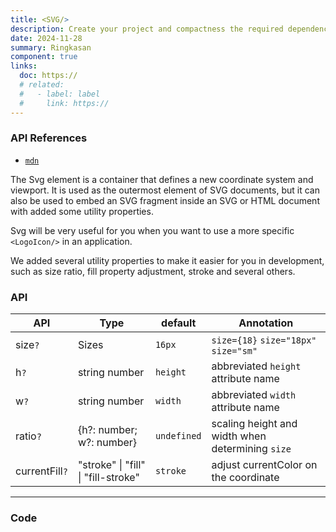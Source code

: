 ```yaml
---
title: <SVG/>
description: Create your project and compactness the required dependencies.
date: 2024-11-28
summary: Ringkasan
component: true
links:
  doc: https://
  # related:
  #   - label: label
  #     link: https://
---
```


### API References

- [`mdn`](https://developer.mozilla.org/en-US/docs/Web/SVG/Element/svg)

The Svg element is a container that defines a new coordinate system and viewport. It is used as the outermost element of SVG documents, but it can also be used to embed an SVG fragment inside an SVG or HTML document with added some utility properties.

Svg will be very useful for you when you want to use a more specific `<LogoIcon/>` in an application.

We added several utility properties to make it easier for you in development, such as size ratio, fill property adjustment, stroke and several others.

### API

| API            | Type                                | default     | Annotation                                       |
| -------------- | ----------------------------------- | ----------- | ------------------------------------------------ |
| size`?`        | Sizes                               | `16px`      | `size={18}` `size="18px"` `size="sm"`            |
| h`?`           | string number                       | `height`    | abbreviated `height` attribute name              |
| w`?`           | string number                       | `width`     | abbreviated `width` attribute name               |
| ratio`?`       | \{h?: number; w?: number\}          | `undefined` | scaling height and width when determining `size` |
| currentFill`?` | "stroke" \| "fill" \| "fill-stroke" | `stroke`    | adjust currentColor on the coordinate            |

---

### Code
